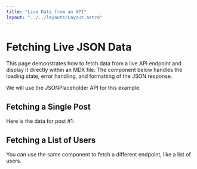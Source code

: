 ```yaml
---
title: "Live Data from an API"
layout: "../../layouts/Layout.astro" 
---
```



# Fetching Live JSON Data

This page demonstrates how to fetch data from a live API endpoint and display it directly within an MDX file. The component below handles the loading state, error handling, and formatting of the JSON response.

We will use the JSONPlaceholder API for this example.

## Fetching a Single Post

Here is the data for post #1:

<JsonFetcher url="https://jsonplaceholder.typicode.com/posts/1" />

## Fetching a List of Users

You can use the same component to fetch a different endpoint, like a list of users.

<JsonFetcher url="https://jsonplaceholder.typicode.com/users" />
